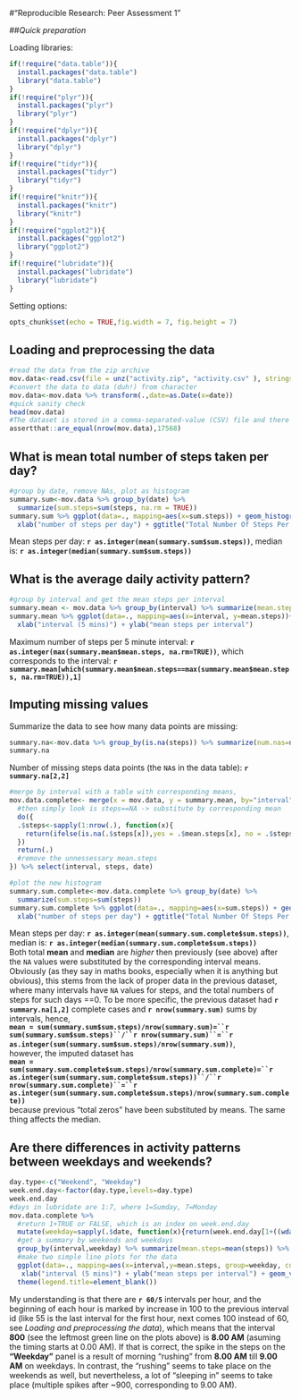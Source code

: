 #"Reproducible Research: Peer Assessment 1"

##*Quick preparation*

Loading libraries:

```r
if(!require("data.table")){
  install.packages("data.table")
  library("data.table")
}
if(!require("plyr")){
  install.packages("plyr")
  library("plyr")
}
if(!require("dplyr")){
  install.packages("dplyr")
  library("dplyr")
}
if(!require("tidyr")){
  install.packages("tidyr")
  library("tidyr")
}
if(!require("knitr")){
  install.packages("knitr")
  library("knitr")
}
if(!require("ggplot2")){
  install.packages("ggplot2")
  library("ggplot2")
}
if(!require("lubridate")){
  install.packages("lubridate")
  library("lubridate")
}
```

Setting options:

```r
opts_chunk$set(echo = TRUE,fig.width = 7, fig.height = 7)

```

## Loading and preprocessing the data

```r
#read the data from the zip archive
mov.data<-read.csv(file = unz("activity.zip", "activity.csv" ), stringsAsFactors = FALSE, header = TRUE)
#convert the data to data (duh!) from character
mov.data<-mov.data %>% transform(.,date=as.Date(x=date))
#quick sanity check
head(mov.data)
#The dataset is stored in a comma-separated-value (CSV) file and there are a total of 17,568 observations in this dataset.
assertthat::are_equal(nrow(mov.data),17568)
```


## What is mean total number of steps taken per day?

```r
#group by date, remove NAs, plot as histogram
summary.sum<-mov.data %>% group_by(date) %>% 
  summarize(sum.steps=sum(steps, na.rm = TRUE))
summary.sum %>% ggplot(data=., mapping=aes(x=sum.steps)) + geom_histogram(binwidth=1000, fill="steelblue", color="black") +
  xlab("number of steps per day") + ggtitle("Total Number Of Steps Per Day")
```

Mean steps per day: **`r as.integer(mean(summary.sum$sum.steps))`**, median is: **`r as.integer(median(summary.sum$sum.steps))`**

## What is the average daily activity pattern?

```r
#group by interval and get the mean steps per interval
summary.mean <- mov.data %>% group_by(interval) %>% summarize(mean.steps=mean(steps, na.rm = TRUE))
summary.mean %>% ggplot(data=., mapping=aes(x=interval, y=mean.steps))+geom_line(color="steelblue") +
  xlab("interval (5 mins)") + ylab("mean steps per interval")
```

Maximum number of steps per 5 minute interval: **`r as.integer(max(summary.mean$mean.steps, na.rm=TRUE))`**, which corresponds to the interval: **`r summary.mean[which(summary.mean$mean.steps==max(summary.mean$mean.steps, na.rm=TRUE)),1]`**

## Imputing missing values

Summarize the data to see how many data points are missing:

```r
summary.na<-mov.data %>% group_by(is.na(steps)) %>% summarize(num.nas=n())
summary.na
```

Number of missing steps data points (the `NA`s in the data table): **`r summary.na[2,2]`**

```r
#merge by interval with a table with corresponding means,
mov.data.complete<- merge(x = mov.data, y = summary.mean, by="interval") %>% 
  #then simply look is steps==NA -> substitute by corresponding mean
  do({
  .$steps<-sapply(1:nrow(.), function(x){
    return(ifelse(is.na(.$steps[x]),yes = .$mean.steps[x], no = .$steps[x]))
  })
  return(.)
  #remove the unnessessary mean.steps
}) %>% select(interval, steps, date)

#plot the new histogram
summary.sum.complete<-mov.data.complete %>% group_by(date) %>% 
  summarize(sum.steps=sum(steps))
summary.sum.complete %>% ggplot(data=., mapping=aes(x=sum.steps)) + geom_histogram(binwidth=1000, fill="steelblue", color="black") +
  xlab("number of steps per day") + ggtitle("Total Number Of Steps Per Day")
```

Mean steps per day: **`r as.integer(mean(summary.sum.complete$sum.steps))`**, median is: **`r as.integer(median(summary.sum.complete$sum.steps))`**  
Both total **mean** and **median** are *higher* then previously (see above) after the `NA` values were substituted by the corresponding interval means. Obviously (as they say in maths books, especially when it is anything but obvious), this stems from the lack of proper data in the previous dataset, where many intervals have `NA` values for steps, and the total numbers of steps for such days ==0. To be more specific, the previous dataset had **`r summary.na[1,2]`** complete cases and **`r nrow(summary.sum)`** sums by intervals, hence,  
**`mean = sum(summary.sum$sum.steps)/nrow(summary.sum)=``r sum(summary.sum$sum.steps)``/``r nrow(summary.sum)``=``r as.integer(sum(summary.sum$sum.steps)/nrow(summary.sum))`**,  
however, the imputed dataset has  
**`mean = sum(summary.sum.complete$sum.steps)/nrow(summary.sum.complete)=``r as.integer(sum(summary.sum.complete$sum.steps))``/``r nrow(summary.sum.complete)``=``r as.integer(sum(summary.sum.complete$sum.steps)/nrow(summary.sum.complete))`**  
because previous "total zeros" have been substituted by means. The same thing affects the median.

## Are there differences in activity patterns between weekdays and weekends?

```r
day.type<-c("Weekend", "Weekday")
week.end.day<-factor(day.type,levels=day.type)
week.end.day
#days in lubridate are 1:7, where 1=Sumday, 7=Monday
mov.data.complete %>% 
  #return 1+TRUE or FALSE, which is an index on week.end.day
  mutate(weekday=sapply(.$date, function(x){return(week.end.day[1+((wday(x)>1&&wday(x)<7))])})) %>%
  #get a summary by weekends and weekdays
  group_by(interval,weekday) %>% summarize(mean.steps=mean(steps)) %>%
  #make two simple line plots for the data
  ggplot(data=., mapping=aes(x=interval,y=mean.steps, group=weekday, color=weekday)) + geom_line() + facet_grid(weekday~.)+
   xlab("interval (5 mins)") + ylab("mean steps per interval") + geom_vline(x=800, color="steelblue", alpha=0.4) + geom_vline(x=900, color="steelblue", alpha=0.4) +
  theme(legend.title=element_blank())
```

My understanding is that there are **`r 60/5`** intervals per hour, and the beginning of each hour is marked by increase in 100 to the previous interval id (like 55 is the last interval for the first hour, next comes 100 instead of 60, see *Loading and preprocessing the data*), which means that the interval **800** (see the leftmost green line on the plots above) is **8.00 AM** (asuming the timing starts at 0.00 AM). If that is correct, the spike in the steps on the **"Weekday"** panel is a result of morning "rushing" from **8.00 AM** till **9.00 AM** on weekdays. In contrast, the "rushing" seems to take place on the weekends as well, but nevertheless, a lot of "sleeping in" seems to take place (multiple spikes after ~900, corresponding to 9.00 AM).
